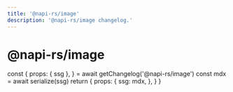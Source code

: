 ```yaml
---
title: '@napi-rs/image'
description: '@napi-rs/image changelog.'
---
```



# @napi-rs/image

  const {
    props: { ssg },
  } = await getChangelog('@napi-rs/image')
  const mdx = await serialize(ssg)
  return {
    props: {
      ssg: mdx,
    },
  }
}

<Changelog />